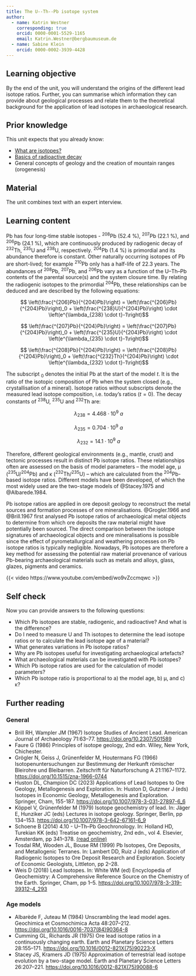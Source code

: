 ```yaml
---
title: The U--Th--Pb isotope system
author: 
  - name: Katrin Westner
    corresponding: true
    orcid: 0000-0001-5529-1165
    email: Katrin.Westner@bergbaumuseum.de
  - name: Sabine Klein
    orcid: 0000-0002-3939-4428
---
```


## Learning objective
By the end of the unit, you will understand the origins of the different lead isotope ratios. Further, you can summarise which information they can provide about geological processes and relate them to the theoretical background for the application of lead isotopes in archaeological research. 

## Prior knowledge
This unit expects that you already know: 

* [What are isotopes?](https://www.youtube.com/watch?v=xGGelFHCNYo)
* [Basics of radioactive decay](https://www.youtube.com/watch?v=UtZw9jfIxXM)
* General concepts of geology and the creation of mountain ranges (orogenesis)

## Material
The unit combines text with an expert interview. 

## Learning content

Pb has four long-time stable isotopes - ^208^Pb (52.4&nbsp;%), ^207^Pb (22.1&nbsp;%), and ^206^Pb (24.1&nbsp;%), which are continuously produced by radiogenic decay of ^232^Th, ^235^U and ^238^U, respectively. ^204^Pb (1.4&nbsp;%) is primordial and its abundance therefore is constant. Other naturally occurring isotopes of Pb are short-lived; for example ^210^Pb only has a half-life of 22.3 years. 
The abundances of ^208^Pb, ^207^Pb, and ^206^Pb vary as a function of the U--Th--Pb contents of the parental source(s) and the system closure time. By relating the radiogenic isotopes to the primordial ^204^Pb, these relationships can be deduced and are described by the following equations:

$$ \left(\frac{^{206}Pb}{^{204}Pb}\right) = \left(\frac{^{206}Pb}{^{204}Pb}\right)_0 + \left(\frac{^{238}U}{^{204}Pb}\right) \cdot \left(e^{\lambda_{238} \cdot t}-1\right)$$

$$ \left(\frac{^{207}Pb}{^{204}Pb}\right) = \left(\frac{^{207}Pb}{^{204}Pb}\right)_0 + \left(\frac{^{235}U}{^{204}Pb}\right) \cdot \left(e^{\lambda_{235} \cdot t}-1\right)$$

$$ \left(\frac{^{208}Pb}{^{204}Pb}\right) = \left(\frac{^{208}Pb}{^{204}Pb}\right)_0 + \left(\frac{^{232}Th}{^{204}Pb}\right) \cdot \left(e^{\lambda_{232} \cdot t}-1\right)$$

The subscript $_0$ denotes the initial Pb at the start of the model $t$. It is the ratio of the isotopic composition of Pb when the system closed (e.g., crystallisation of a mineral). Isotope ratios without subscripts denote the measured lead isotope composition, i.e. today’s ratios ($t=0$). 
The decay constants of ^238^U, ^235^U and ^232^Th are: 

$$λ_{238}=4.468\cdot10^9\ a$$

$$λ_{235}=0.704\cdot10^9\ a$$

$$λ_{232}=14.1\cdot10^9\ a$$

Therefore, different geological environments (e.g., mantle, crust) and tectonic processes result in distinct Pb isotope ratios. These relationships often are assessed on the basis of model parameters -- the model age, µ (^235^U/^204^Pb) and κ (^232^Th/^235^U) -- which are calculated from the ^204^Pb-based isotope ratios. Different models have been developed, of which the most widely used are the two-stage models of @Stacey.1975 and @Albarede.1984. 

Pb isotope ratios are applied in ore deposit geology to reconstruct the metal sources and formation processes of ore mineralisations. @Grogler.1966 and @Brill.1967 first analysed Pb isotope ratios of archaeological metal objects to determine from which ore deposits the raw material might have potentially been sourced. The direct comparison between the isotope signatures of archaeological objects and ore mineralisations is possible since the effect of pyrometallurgical and weathering processes on Pb isotope ratios is typically negligible. Nowadays, Pb isotopes are therefore a key method for assessing the potential raw material provenance of various Pb-bearing archaeological materials such as metals and alloys, glass, glazes, pigments and ceramics.

{{< video https://www.youtube.com/embed/wo9vZccmqwc >}}

## Self check
Now you can provide answers to the following questions: 

* Which Pb isotopes are stable, radiogenic, and radioactive? And what is the difference?
* Do I need to measure U and Th isotopes to determine the lead isotope ratios or to calculate the lead isotope age of a material?
* What generates variations in Pb isotope ratios?
* Why are Pb isotopes useful for investigating archaeological artefacts?
* What archaeological materials can be investigated with Pb isotopes?
* Which Pb isotope ratios are used for the calculation of model parameters?
* Which Pb isotope ratio is proportional to a) the model age, b) µ, and c) κ?

## Further reading
### General
* Brill RH, Wampler JM (1967) Isotope Studies of Ancient Lead. American Journal of Archaeology 71:63–77. <https://doi.org/10.2307/501589>
* Faure G (1986) Principles of isotope geology, 2nd edn. Wiley, New York, Chichester.
* Grögler N, Geiss J, Grünenfelder M, Houtermans FG (1966) Isotopenuntersuchungen zur Bestimmung der Herkunft römischer Bleirohre und Bleibarren. Zeitschrift für Naturforschung A 21:1167–1172. <https://doi.org/10.1515/zna-1966-0744>
* Huston DL, Champion DC (2023) Applications of Lead Isotopes to Ore Geology, Metallogenesis and Exploration. In: Huston D, Gutzmer J (eds) Isotopes in Economic Geology, Metallogenesis and Exploration. Springer, Cham, 155-187. <https://doi.org/10.1007/978-3-031-27897-6_6>
* Köppel V, Grünenfelder M (1979) Isotope geochemistry of lead. In: Jäger E, Hunziker JC (eds) Lectures in isotope geology. Springer, Berlin, pp 134–153. <https://doi.org/10.1007/978-3-642-67161-6_9>
* Schoene B (2014) 4.10 - U–Th–Pb Geochronology. In: Holland HD, Turekian KK (eds) Treatise on geochemistry, 2nd edn., vol 4. Elsevier, Amsterdam, pp 341–378. [(read online)](https://timslab.princeton.edu/sites/g/files/toruqf2276/files/schoene-treatisegeochemistry-2014.pdf) 
* Tosdal RM, Wooden JL, Bouse RM (1999) Pb Isotopes, Ore Deposits, and Metallogenic Terranes. In: Lambert DD, Ruiz J (eds) Application of Radiogenic Isotopes to Ore Deposit Research and Exploration. Society of Economic Geologists, Littleton, pp 2–28.
* Weis D (2018) Lead Isotopes. In: White WM (ed) Encyclopedia of Geochemistry: A Comprehensive Reference Source on the Chemistry of the Earth. Springer, Cham, pp 1–5. <https://doi.org/10.1007/978-3-319-39312-4_293>

### Age models
* Albarède F, Juteau M (1984) Unscrambling the lead model ages. Geochimica et Cosmochimica Acta 48:207–212. <https://doi.org/10.1016/0016-7037(84)90364-8>
* Cumming GL, Richards JR (1975) Ore lead isotope ratios in a continuously changing earth. Earth and Planetary Science Letters 28:155–171. <https://doi.org/10.1016/0012-821X(75)90223-X>
* Stacey JS, Kramers JD (1975) Approximation of terrestrial lead isotope evolution by a two-stage model. Earth and Planetary Science Letters 26:207–221. <https://doi.org/10.1016/0012-821X(75)90088-6>
